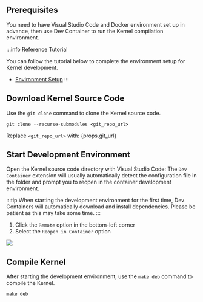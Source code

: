 
## Prerequisites

You need to have Visual Studio Code and Docker environment set up in advance, then use Dev Container to run the Kernel compilation environment.

:::info Reference Tutorial

You can follow the tutorial below to complete the environment setup for Kernel development.

- [Environment Setup](./install-env)
  :::

## Download Kernel Source Code

Use the `git clone` command to clone the Kernel source code.

<NewCodeBlock tip="Linux@host$" type="host">

```
git clone --recurse-submodules <git_repo_url>
```

</NewCodeBlock>

Replace `<git_repo_url>` with: {props.git_url}

## Start Development Environment

Open the Kernel source code directory with Visual Studio Code: The `Dev Container` extension will usually automatically detect the configuration file in the folder and prompt you to reopen in the container development environment.

:::tip
When starting the development environment for the first time, Dev Containers will automatically download and install dependencies. Please be patient as this may take some time.
:::

1. Click the `Remote` option in the bottom-left corner
2. Select the `Reopen in Container` option

<div style={{ textAlign: "center" }}>
  <img
    src="/en/img/common/radxa-os/low-level-dev/vscode-dev-container-reopen.webp"
    style={{ width: "100%", maxWidth: "1200px" }}
  />
</div>

## Compile Kernel

After starting the development environment, use the `make deb` command to compile the Kernel.

<NewCodeBlock tip="PC@host$" type="host">

```
make deb
```

</NewCodeBlock>
